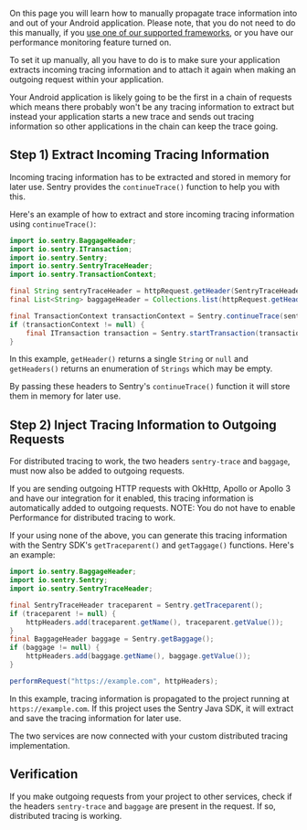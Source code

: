 On this page you will learn how to manually propagate trace information into and out of your Android application. Please note, that you do not need to do this manually, if you [use one of our supported frameworks](/platforms/android/usage/distributed-tracing/#how-to-use-distributed-tracing), or you have our <PlatformLink to="/performance/">performance monitoring feature</PlatformLink> turned on.

To set it up manually, all you have to do is to make sure your application extracts incoming tracing information and to attach it again when making an outgoing request within your application.

Your Android application is likely going to be the first in a chain of requests which means there probably won't be any tracing information to extract but instead your application starts a new trace and sends out tracing information so other applications in the chain can keep the trace going.

## Step 1) Extract Incoming Tracing Information

Incoming tracing information has to be extracted and stored in memory for later use. Sentry provides the `continueTrace()` function to help you with this.

Here's an example of how to extract and store incoming tracing information using `continueTrace()`:

```java
import io.sentry.BaggageHeader;
import io.sentry.ITransaction;
import io.sentry.Sentry;
import io.sentry.SentryTraceHeader;
import io.sentry.TransactionContext;

final String sentryTraceHeader = httpRequest.getHeader(SentryTraceHeader.SENTRY_TRACE_HEADER);
final List<String> baggageHeader = Collections.list(httpRequest.getHeaders(BaggageHeader.BAGGAGE_HEADER));

final TransactionContext transactionContext = Sentry.continueTrace(sentryTraceHeader, baggageHeader);
if (transactionContext != null) {
    final ITransaction transaction = Sentry.startTransaction(transactionContext);
}
```

In this example, `getHeader()` returns a single `String` or `null` and `getHeaders()` returns an enumeration of `Strings` which may be empty.

By passing these headers to Sentry's `continueTrace()` function it will store them in memory for later use.

## Step 2) Inject Tracing Information to Outgoing Requests

For distributed tracing to work, the two headers `sentry-trace` and `baggage`, must now also be added to outgoing requests.

If you are sending outgoing HTTP requests with <PlatformLink to="/configuration/integrations/okhttp/">OkHttp</PlatformLink>, <PlatformLink to="/configuration/integrations/apollo/">Apollo</PlatformLink> or <PlatformLink to="/configuration/integrations/apollo3/">Apollo 3</PlatformLink> and have our integration for it enabled, this tracing information is automatically added to outgoing requests. NOTE: You do not have to enable Performance for distributed tracing to work.

If your using none of the above, you can generate this tracing information with the Sentry SDK's `getTraceparent()` and `getTaggage()` functions. Here's an example:

```java
import io.sentry.BaggageHeader;
import io.sentry.Sentry;
import io.sentry.SentryTraceHeader;

final SentryTraceHeader traceparent = Sentry.getTraceparent();
if (traceparent != null) {
    httpHeaders.add(traceparent.getName(), traceparent.getValue());
}
final BaggageHeader baggage = Sentry.getBaggage();
if (baggage != null) {
    httpHeaders.add(baggage.getName(), baggage.getValue());
}

performRequest("https://example.com", httpHeaders);
```

In this example, tracing information is propagated to the project running at `https://example.com`. If this project uses the Sentry Java SDK, it will extract and save the tracing information for later use.

The two services are now connected with your custom distributed tracing implementation.

## Verification

If you make outgoing requests from your project to other services, check if the headers `sentry-trace` and `baggage` are present in the request. If so, distributed tracing is working.
